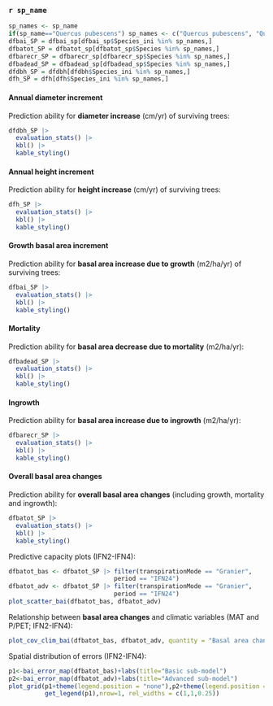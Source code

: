 ### `r sp_name`

```r
sp_names <- sp_name
if(sp_name=="Quercus pubescens") sp_names <- c("Quercus pubescens", "Quercus pyrenaica")
dfbai_SP = dfbai_sp[dfbai_sp$Species_ini %in% sp_names,]
dfbatot_SP = dfbatot_sp[dfbatot_sp$Species %in% sp_names,]
dfbarecr_SP = dfbarecr_sp[dfbarecr_sp$Species %in% sp_names,]
dfbadead_SP = dfbadead_sp[dfbadead_sp$Species %in% sp_names,]
dfdbh_SP = dfdbh[dfdbh$Species_ini %in% sp_names,]
dfh_SP = dfh[dfh$Species_ini %in% sp_names,]
```


#### Annual diameter increment

Prediction ability for **diameter increase** (cm/yr) of surviving trees:
```r
dfdbh_SP |> 
  evaluation_stats() |> 
  kbl() |>
  kable_styling()
```


<!-- Predictive capacity plots: -->

<!-- ```{r, echo = FALSE, fig.width=8, fig.height = 4, warning=FALSE, message=FALSE} -->
<!-- dfdbhSP_bas <- dfdbh_SP |> filter(transpirationMode == "Granier", -->
<!--                              period == "IFN24") -->
<!-- dfdbhSP_adv <- dfdbh_SP |> filter(transpirationMode == "Granier", -->
<!--                              period == "IFN24") -->
<!-- plot_scatter_tree(dfdbhSP_bas, dfdbhSP_adv,  points = TRUE) -->
<!-- ``` -->

<!-- Relationship between **diameter increment** and climatic variables (MAT and P/PET): -->
<!-- ```{r, echo = FALSE, fig.width=8, fig.height = 12, warning=FALSE, message=FALSE} -->
<!-- plot_cov_clim_tree(dfdbhSP_bas, dfdbhSP_adv,  points = TRUE) -->
<!-- ``` -->




#### Annual height increment

Prediction ability for **height increase** (cm/yr) of surviving trees:

```r
dfh_SP |> 
  evaluation_stats() |> 
  kbl() |>
  kable_styling()
```

<!-- Predictive capacity plots (IFN2-IFN4): -->

<!-- ```{r, echo = FALSE, fig.width=8, fig.height=4, warning=FALSE, message=FALSE} -->
<!-- dfhSP_bas <- dfh_SP |> filter(transpirationMode == "Granier", -->
<!--                              period == "IFN24") -->
<!-- dfhSP_adv <- dfh_SP |> filter(transpirationMode == "Granier", -->
<!--                              period == "IFN24") -->
<!-- plot_scatter_tree(dfhSP_bas, dfhSP_adv, points = TRUE, xylim = c(0,20), errorlim = c(-20,20), initiallim = c(0, 2000), -->
<!--                   var = "height") -->
<!-- ``` -->

<!-- Relationship between height increase and climatic variables (MAT, P/PET and available PAR; IFN2 - IFN4): -->

<!-- ```{r, echo = FALSE, fig.width=8, fig.height=12, warning=FALSE, message=FALSE} -->
<!-- plot_cov_clim_tree(dfhSP_bas, dfhSP_bas, points = TRUE, xylim = c(0,20), errorlim = c(-20,20), var = "height") -->
<!-- ``` -->

#### Growth basal area increment

Prediction ability for **basal area increase due to growth** (m2/ha/yr) of surviving trees: 

```r
dfbai_SP |> 
  evaluation_stats() |> 
  kbl() |>
  kable_styling()
```

#### Mortality

Prediction ability for **basal area decrease due to mortality** (m2/ha/yr): 

```r
dfbadead_SP |> 
  evaluation_stats() |> 
  kbl() |>
  kable_styling()
```

#### Ingrowth


Prediction ability for **basal area increase due to ingrowth** (m2/ha/yr): 

```r
dfbarecr_SP |> 
  evaluation_stats() |> 
  kbl() |>
  kable_styling()
```


#### Overall basal area changes

Prediction ability for **overall basal area changes** (including growth, mortality and ingrowth):

```r
dfbatot_SP |> 
  evaluation_stats() |> 
  kbl() |>
  kable_styling()
```


Predictive capacity plots (IFN2-IFN4):

```r
dfbatot_bas <- dfbatot_SP |> filter(transpirationMode == "Granier",
                             period == "IFN24")
dfbatot_adv <- dfbatot_SP |> filter(transpirationMode == "Granier",
                             period == "IFN24")
plot_scatter_bai(dfbatot_bas, dfbatot_adv)
```

Relationship between **basal area changes** and climatic variables (MAT and P/PET; IFN2-IFN4):
```r
plot_cov_clim_bai(dfbatot_bas, dfbatot_adv, quantity = "Basal area change", ylim = c(-5,20), errorlim = c(-20,20))
```

Spatial distribution of errors (IFN2-IFN4): 
```r
p1<-bai_error_map(dfbatot_bas)+labs(title="Basic sub-model")
p2<-bai_error_map(dfbatot_adv)+labs(title="Advanced sub-model")
plot_grid(p1+theme(legend.position = "none"),p2+theme(legend.position = "none"),
          get_legend(p1),nrow=1, rel_widths = c(1,1,0.25))
```

